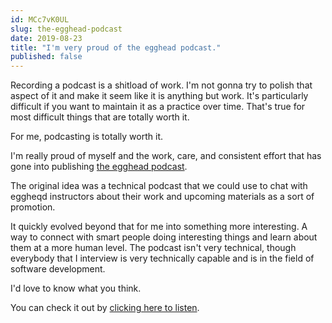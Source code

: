 ```yaml
---
id: MCc7vK0UL
slug: the-egghead-podcast
date: 2019-08-23
title: "I'm very proud of the egghead podcast."
published: false
---
```


Recording a podcast is a shitload of work. I'm not gonna try to polish that aspect of it and make it seem like it is anything but work. It's particularly difficult if you want to maintain it as a practice over time. That's true for most difficult things that are totally worth it.

For me, podcasting is totally worth it.

I'm really proud of myself and the work, care, and consistent effort that has gone into publishing [the egghead podcast](https://egghead.io/podcasts).

The original idea was a technical podcast that we could use to chat with eggheqd instructors about their work and upcoming materials as a sort of promotion.

It quickly evolved beyond that for me into something more interesting. A way to connect with smart people doing interesting things and learn about them at a more human level. The podcast isn't very technical, though everybody that I interview is very technically capable and is in the field of software development.

I'd love to know what you think. 

You can check it out by [clicking here to listen](https://egghead.io/podcasts).